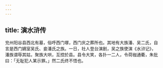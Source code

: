 ```yaml
---
---
---
```

title: 演水浒传
---



兖州阳谷县西北有墓，俗呼西门塚，西门庆之葬所也。其地有大族潘、吴二氏，自言是西门嫡室吴氏、妾潘氏之族。一日，社人登台演剧，吴之族使演《水浒记》，潘族谓辱其姑，聚族大哄，互控於县。县令大笑，各扑一二人，令荷枷通衢，朱批曰：「无耻犯人某示罪。」然二氏终不悟也。